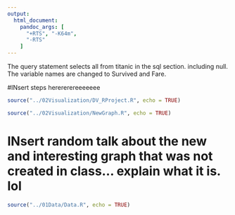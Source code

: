 ---
output:
  html_document:
    pandoc_args: [
      "+RTS", "-K64m",
      "-RTS"
    ]
---

The query statement selects all from titanic in the sql section. including null.
The variable names are changed to Survived and Fare.

#INsert steps herererereeeeeee

```{r}
source("../02Visualization/DV_RProject.R", echo = TRUE)
```

```{r}
source("../02Visualization/NewGraph.R", echo = TRUE)
```

# INsert random talk about the new and interesting graph that was not created in class...   explain what it is. lol

```{r}
source("../01Data/Data.R", echo = TRUE)
```



